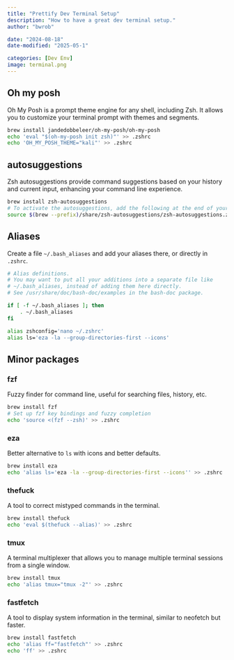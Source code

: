 ```yaml
---
title: "Prettify Dev Terminal Setup"
description: "How to have a great dev terminal setup."
author: "bwrob"

date: "2024-08-18"
date-modified: "2025-05-1"

categories: [Dev Env]
image: terminal.png
---
```



## Oh my posh

Oh My Posh is a prompt theme engine for any shell, including Zsh. It allows you to customize your terminal prompt with themes and segments.

```bash
brew install jandedobbeleer/oh-my-posh/oh-my-posh
echo 'eval "$(oh-my-posh init zsh)"' >> .zshrc
echo 'OH_MY_POSH_THEME="kali"' >> .zshrc
```

## autosuggestions

Zsh autosuggestions provide command suggestions based on your history and current input, enhancing your command line experience.

```bash
brew install zsh-autosuggestions
# To activate the autosuggestions, add the following at the end of your .zshrc:
source $(brew --prefix)/share/zsh-autosuggestions/zsh-autosuggestions.zsh
```

## Aliases

Create a file `~/.bash_aliases` and add your aliases there, or directly in `.zshrc`.

```bash
# Alias definitions.
# You may want to put all your additions into a separate file like
# ~/.bash_aliases, instead of adding them here directly.
# See /usr/share/doc/bash-doc/examples in the bash-doc package.

if [ -f ~/.bash_aliases ]; then
    . ~/.bash_aliases
fi

alias zshconfig='nano ~/.zshrc'
alias ls='eza -la --group-directories-first --icons'
```

## Minor packages

### fzf

Fuzzy finder for command line, useful for searching files, history, etc.

```bash
brew install fzf
# Set up fzf key bindings and fuzzy completion
echo 'source <(fzf --zsh)' >> .zshrc
```

### eza

Better alternative to `ls` with icons and better defaults.
```bash
brew install eza
echo 'alias ls='eza -la --group-directories-first --icons'' >> .zshrc
```

### thefuck

A tool to correct mistyped commands in the terminal.

```bash
brew install thefuck
echo 'eval $(thefuck --alias)' >> .zshrc
```

### tmux

A terminal multiplexer that allows you to manage multiple terminal sessions from a single window.

```bash
brew install tmux
echo 'alias tmux="tmux -2"' >> .zshrc
```

### fastfetch

A tool to display system information in the terminal, similar to neofetch but faster.

```bash
brew install fastfetch
echo 'alias ff="fastfetch"' >> .zshrc
echo 'ff' >> .zshrc
```
